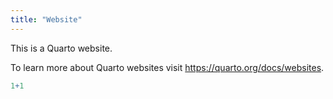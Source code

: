 ```yaml
---
title: "Website"
---
```


This is a Quarto website.

To learn more about Quarto websites visit <https://quarto.org/docs/websites>.
```r
1+1
```